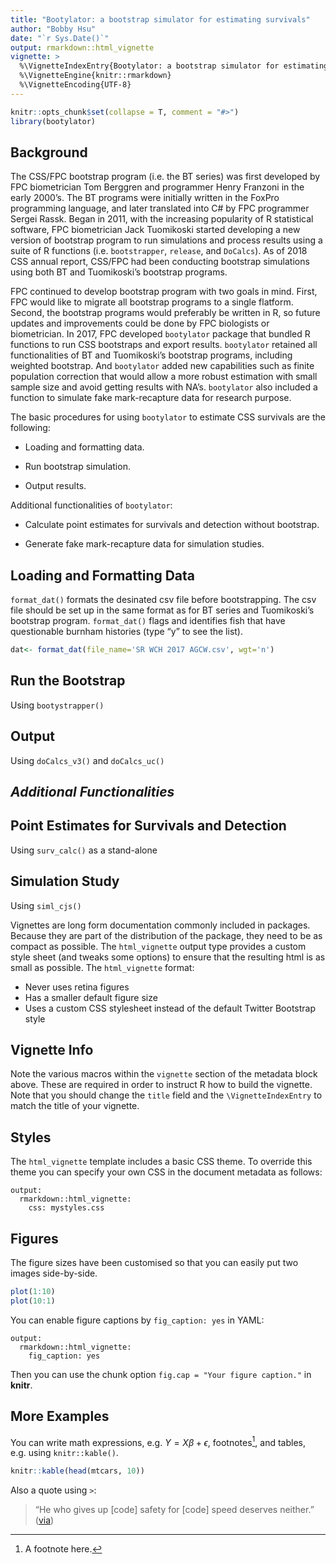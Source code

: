 ```yaml
---
title: "Bootylator: a bootstrap simulator for estimating survivals"
author: "Bobby Hsu"
date: "`r Sys.Date()`"
output: rmarkdown::html_vignette
vignette: >
  %\VignetteIndexEntry{Bootylator: a bootstrap simulator for estimating survivals}
  %\VignetteEngine{knitr::rmarkdown}
  %\VignetteEncoding{UTF-8}
---
```


```r
knitr::opts_chunk$set(collapse = T, comment = "#>")
library(bootylator)
```

## Background

The CSS/FPC bootstrap program (i.e. the BT series) was first developed by FPC biometrician Tom Berggren and programmer Henry Franzoni in the early 2000's. The BT programs were initially written in the FoxPro programming language, and later translated into C# by FPC programmer Sergei Rassk. Began in 2011, with the increasing popularity of R statistical software, FPC biometrician Jack Tuomikoski started developing a new version of bootstrap program to run simulations and process results using a suite of R functions (i.e. `bootstrapper`, `release`, and `DoCalcs`). As of 2018 CSS annual report, CSS/FPC had been conducting bootstrap simulations using both BT and Tuomikoski's bootstrap programs.

FPC continued to develop bootstrap program with two goals in mind. First, FPC would like to migrate all bootstrap programs to a single flatform. Second, the bootstrap programs would preferably be written in R, so future updates and improvements could be done by FPC biologists or biometrician. In 2017, FPC developed `bootylator` package that bundled R functions to run CSS bootstraps and export results. `bootylator` retained all functionalities of BT and Tuomikoski's bootstrap programs, including weighted bootstrap. And `bootylator` added new capabilities such as finite population correction that would allow a more robust estimation with small sample size and avoid getting results with NA's. `bootylator` also included a function to simulate fake mark-recapture data for research purpose.

The basic procedures for using `bootylator` to estimate CSS survivals are the following:

* Loading and formatting data.

* Run bootstrap simulation.

* Output results.

Additional functionalities of `bootylator`:

* Calculate point estimates for survivals and detection without bootstrap.

* Generate fake mark-recapture data for simulation studies.


## Loading and Formatting Data

`format_dat()` formats the desinated csv file before bootstrapping. The csv file should be set up in the same format as for BT series and Tuomikoski's bootstrap program. `format_dat()` flags and identifies fish that have questionable burnham histories (type "y" to see the list).

```r
dat<- format_dat(file_name='SR WCH 2017 AGCW.csv', wgt='n')
```


## Run the Bootstrap

Using `bootystrapper()`

## Output

Using `doCalcs_v3()` and `doCalcs_uc()`

## *Additional Functionalities*

## Point Estimates for Survivals and Detection

Using `surv_calc()` as a stand-alone

## Simulation Study

Using `siml_cjs()`

Vignettes are long form documentation commonly included in packages. Because they are part of the distribution of the package, they need to be as compact as possible. The `html_vignette` output type provides a custom style sheet (and tweaks some options) to ensure that the resulting html is as small as possible. The `html_vignette` format:

- Never uses retina figures
- Has a smaller default figure size
- Uses a custom CSS stylesheet instead of the default Twitter Bootstrap style

## Vignette Info

Note the various macros within the `vignette` section of the metadata block above. These are required in order to instruct R how to build the vignette. Note that you should change the `title` field and the `\VignetteIndexEntry` to match the title of your vignette.

## Styles

The `html_vignette` template includes a basic CSS theme. To override this theme you can specify your own CSS in the document metadata as follows:

    output: 
      rmarkdown::html_vignette:
        css: mystyles.css

## Figures

The figure sizes have been customised so that you can easily put two images side-by-side. 

```r
plot(1:10)
plot(10:1)
```

You can enable figure captions by `fig_caption: yes` in YAML:

    output:
      rmarkdown::html_vignette:
        fig_caption: yes

Then you can use the chunk option `fig.cap = "Your figure caption."` in **knitr**.

## More Examples

You can write math expressions, e.g. $Y = X\beta + \epsilon$, footnotes^[A footnote here.], and tables, e.g. using `knitr::kable()`.

```r
knitr::kable(head(mtcars, 10))
```

Also a quote using `>`:

> "He who gives up [code] safety for [code] speed deserves neither."
([via](https://twitter.com/hadleywickham/status/504368538874703872))
